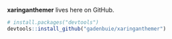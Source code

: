 **xaringanthemer** lives here on GitHub.

```r
# install.packages("devtools")
devtools::install_github("gadenbuie/xaringanthemer")
```
